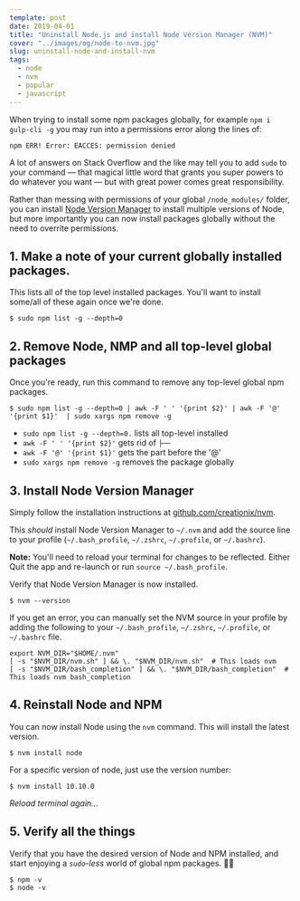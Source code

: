 ```yaml
---
template: post
date: 2019-04-01
title: "Uninstall Node.js and install Node Version Manager (NVM)"
cover: "../images/og/node-to-nvm.jpg"
slug: uninstall-node-and-install-nvm
tags:
  - node
  - nvm
  - popular
  - javascript
---
```


When trying to install some npm packages globally, for example `npm i gulp-cli -g` you may run into a permissions error along the lines of:

```shell
npm ERR! Error: EACCES: permission denied
```

A lot of answers on Stack Overflow and the like may tell you to add `sudo` to your command &mdash; that magical little word that grants you super powers to do whatever you want &mdash; but with great power comes great responsibility.

Rather than messing with permissions of your global `/node_modules/` folder, you can install [Node Version Manager](https://github.com/creationix/nvm) to install multiple versions of Node, but more importantly you can now install packages globally without the need to overrite permissions.

## 1. Make a note of your current globally installed packages.

This lists all of the top level installed packages. You'll want to install some/all of these again once we're done.

```shell
$ sudo npm list -g --depth=0
```

## 2. Remove Node, NMP and all top-level global packages

Once you're ready, run this command to remove any top-level global npm packages.

```shell
$ sudo npm list -g --depth=0 | awk -F ' ' '{print $2}' | awk -F '@' '{print $1}'  | sudo xargs npm remove -g
```

- `sudo npm list -g --depth=0.` lists all top-level installed
- `awk -F ' ' '{print $2}'` gets rid of `├──`
- `awk -F '@' '{print $1}'` gets the part before the '@'
- `sudo xargs npm remove -g` removes the package globally

## 3. Install Node Version Manager

Simply follow the installation instructions at [github.com/creationix/nvm](https://github.com/creationix/nvm#installation-and-update).

This _should_ install Node Version Manager to `~/.nvm` and add the source line to your profile (`~/.bash_profile`, `~/.zshrc`, `~/.profile`, or `~/.bashrc`).

**Note:** You'll need to reload your terminal for changes to be reflected. Either Quit the app and re-launch or run `source ~/.bash_profile`.

Verify that Node Version Manager is now installed.

```shell
$ nvm --version
```

If you get an error, you can manually set the NVM source in your profile by adding the following to your `~/.bash_profile`, `~/.zshrc`, `~/.profile`, or `~/.bashrc` file.

```shell
export NVM_DIR="$HOME/.nvm"
[ -s "$NVM_DIR/nvm.sh" ] && \. "$NVM_DIR/nvm.sh"  # This loads nvm
[ -s "$NVM_DIR/bash_completion" ] && \. "$NVM_DIR/bash_completion"  # This loads nvm bash_completion
```

## 4. Reinstall Node and NPM

You can now install Node using the `nvm` command. This will install the latest version.

```
$ nvm install node
```

For a specific version of node, just use the version number:

```shell
$ nvm install 10.10.0
```

_Reload terminal again..._

## 5. Verify all the things

Verify that you have the desired version of Node and NPM installed, and start enjoying a _`sudo`-less_ world of global npm packages. 🙌🏼

```shell
$ npm -v
$ node -v
```
